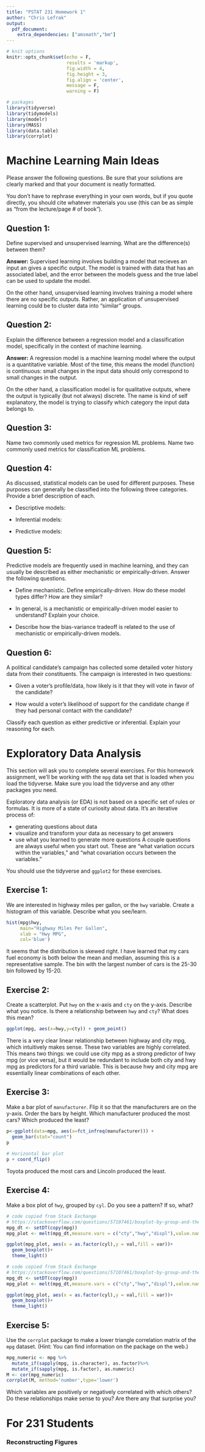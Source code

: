 ```yaml
---
title: "PSTAT 231 Homework 1"
author: "Chris Lefrak"
output: 
  pdf_document:
    extra_dependencies: ["amsmath","bm"]
---
```


```r
# knit options
knitr::opts_chunk$set(echo = F,
                      results = 'markup',
                      fig.width = 4,
                      fig.height = 3,
                      fig.align = 'center',
                      message = F,
                      warning = F)

# packages
library(tidyverse)
library(tidymodels)
library(modelr)
library(MASS)
library(data.table)
library(corrplot)
```

\newpage

# Machine Learning Main Ideas
Please answer the following questions. Be sure that your solutions are clearly marked and that your document is neatly formatted.

You don’t have to rephrase everything in your own words, but if you quote directly, you should cite whatever materials you use (this can be as simple as “from the lecture/page # of book”).

## Question 1:
Define supervised and unsupervised learning. What are the difference(s) between them?

**Answer:** Supervised learning involves building a model that recieves an input an gives a specific output. The model is trained with data that has an associated label, and the error between the models guess and the true label can be used to update the model.

On the other hand, unsupervised learning involves training a model where there are no specific outputs. Rather, an application of unsupervised learning could be to cluster data into "similar" groups.

## Question 2:
Explain the difference between a regression model and a classification model, specifically in the context of machine learning.

**Answer:** A regression model is a machine learning model where the output is a quantitative variable. Most of the time, this means the model (function) is continuous: small changes in the input data should only correspond to small changes in the output. 

On the other hand, a classification model is for qualitative outputs, where the output is typically (but not always) discrete. The name is kind of self explanatory, the model is trying to classify which category the input data belongs to.

## Question 3:
Name two commonly used metrics for regression ML problems. Name two commonly used metrics for classification ML problems.

## Question 4:
As discussed, statistical models can be used for different purposes. These purposes can generally be classified into the following three categories. Provide a brief description of each.

* Descriptive models:

* Inferential models:

* Predictive models:

## Question 5:
Predictive models are frequently used in machine learning, and they can usually be described as either mechanistic or empirically-driven. Answer the following questions.

* Define mechanistic. Define empirically-driven. How do these model types differ? How are they similar?

* In general, is a mechanistic or empirically-driven model easier to understand? Explain your choice.

* Describe how the bias-variance tradeoff is related to the use of mechanistic or empirically-driven models.

## Question 6:
A political candidate’s campaign has collected some detailed voter history data from their constituents. The campaign is interested in two questions:

* Given a voter’s profile/data, how likely is it that they will vote in favor of the candidate?

* How would a voter’s likelihood of support for the candidate change if they had personal contact with the candidate?

Classify each question as either predictive or inferential. Explain your reasoning for each.

# Exploratory Data Analysis
This section will ask you to complete several exercises. For this homework assignment, we’ll be working with the `mpg` data set that is loaded when you load the tidyverse. Make sure you load the tidyverse and any other packages you need.

Exploratory data analysis (or EDA) is not based on a specific set of rules or formulas. It is more of a state of curiosity about data. It’s an iterative process of:

* generating questions about data
* visualize and transform your data as necessary to get answers
* use what you learned to generate more questions
A couple questions are always useful when you start out. These are “what variation occurs within the variables,” and “what covariation occurs between the variables.”

You should use the tidyverse and `ggplot2` for these exercises.

## Exercise 1:
We are interested in highway miles per gallon, or the `hwy` variable. Create a histogram of this variable. Describe what you see/learn.
```r
hist(mpg$hwy,
     main="Highway Miles Per Gallon",
     xlab = "Hwy MPG",
     col='blue')
```
It seems that the distribution is skewed right. I have learned that my cars fuel economy is both below the mean and median, assuming this is a representative sample. The bin with the largest number of cars is the 25-30 bin followed by 15-20.

## Exercise 2:
Create a scatterplot. Put `hwy` on the x-axis and `cty` on the y-axis. Describe what you notice. Is there a relationship between `hwy` and `cty`? What does this mean?

```r
ggplot(mpg, aes(x=hwy,y=cty)) + geom_point()
```
There is a very clear linear relationship between highway and city mpg, which intuitively makes sense. These two variables are highly correlated. This means two things: we could use city mpg as a strong predictor of hwy mpg (or vice versa), but it would be redundant to include both city and hwy mpg as predictors for a third variable. This is because hwy and city mpg are essentially linear combinations of each other.

## Exercise 3:
Make a bar plot of `manufacturer`. Flip it so that the manufacturers are on the y-axis. Order the bars by height. Which manufacturer produced the most cars? Which produced the least?
```r
p<-ggplot(data=mpg, aes(x=fct_infreq(manufacturer))) +
  geom_bar(stat="count")
p
   
# Horizontal bar plot
p + coord_flip()
```
Toyota produced the most cars and Lincoln produced the least.

## Exercise 4:
Make a box plot of `hwy`, grouped by `cyl`. Do you see a pattern? If so, what?

```r
# code copied from Stack Exchange
# https://stackoverflow.com/questions/57107461/boxplot-by-group-and-then-column-in-r
mpg_dt <- setDT(copy(mpg))
mpg_plot <- melt(mpg_dt,measure.vars = c("cty","hwy","displ"),value.name = "val",variable.name = "var")

ggplot(mpg_plot, aes(x = as.factor(cyl),y = val,fill = var))+
  geom_boxplot()+
  theme_light()
```
```r
# code copied from Stack Exchange
# https://stackoverflow.com/questions/57107461/boxplot-by-group-and-then-column-in-r
mpg_dt <- setDT(copy(mpg))
mpg_plot <- melt(mpg_dt,measure.vars = c("cty","hwy","displ"),value.name = "val",variable.name = "var")

ggplot(mpg_plot, aes(x = as.factor(cyl),y = val,fill = var))+
  geom_boxplot()+
  theme_light()
```

## Exercise 5:
Use the `corrplot` package to make a lower triangle correlation matrix of the `mpg` dataset. (Hint: You can find information on the package on the web.)

```r
mpg_numeric <- mpg %>%
  mutate_if(sapply(mpg, is.character), as.factor)%>%
  mutate_if(sapply(mpg, is.factor), as.numeric)
M <- cor(mpg_numeric)
corrplot(M, method='number',type='lower')
```

Which variables are positively or negatively correlated with which others? Do these relationships make sense to you? Are there any that surprise you?

# For 231 Students
### Reconstructing Figures